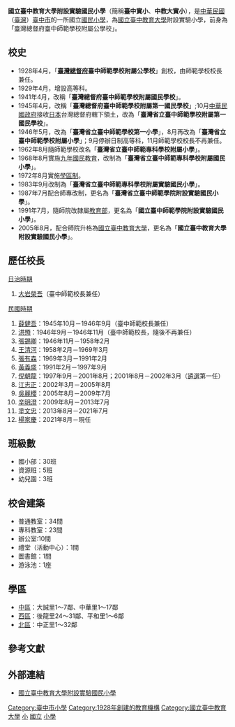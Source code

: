 {{Unreferenced|time=2020-03-18T00:00:29+00:00}}
{{Infobox School
|name           = 國立臺中教育大學附設實驗國民小學
|other_name     = The Affiliated Experimental Elementary School of National Taichung University
|image          = [[File:NTCTCPS_door.JPG|250px]]
|motto          = 
|established    = 1928年4月
|type           = 國立國民小學、實驗學校
|affiliation    = [[國立臺中教育大學|國立臺中教育大學]]
|district       = {{TWN}}[[臺中市|臺中市]]
|grades         = 小一至小六
|principal      = 楊家慶
|dean           = 
|faculty        = 68
|staff          = 14
|students       = 981
|conference     = 
|colors         = 
|mascot         = 
|free_label     = 校地面積
|free_text      = 21,012[[平方公尺|平方公尺]]
|magazine       = 
|location       = [[臺中市|臺中市]][[北區_(臺中市)|北區]][[民權路_(臺中市)|民權路]]220號<br>（國小部，校門位於中華西街）<br>[[民族路_(台中市區)|民族路]]282號（幼兒園）
|tel            = +886 4 22224269
|fax            = +886 4 22238174
|information    = 
|website        =https://es.ntcu.edu.tw/index.php [https://es.ntcu.edu.tw/index.php]
}}
'''國立臺中教育大學附設實驗國民小學'''（簡稱'''臺中實小'''、'''中教大實小'''），是[[中華民國|中華民國]]（[[臺灣|臺灣]]）[[臺中市|臺中市]]的一所國立[[國民小學|國民小學]]，為[[國立臺中教育大學|國立臺中教育大學]]附設實驗小學，前身為「臺灣總督府臺中師範學校附屬公學校」。

== 校史 ==
*1928年4月，「'''[[臺灣總督府|臺灣總督府]]臺中師範學校附屬公學校'''」創校，由師範學校校長兼任。
*1929年4月，增設高等科。
*1941年4月，改稱「'''臺灣總督府臺中師範學校附屬國民學校'''」。
*1945年4月，改稱「'''臺灣總督府臺中師範學校附屬第一國民學校'''」;10月[[中華民國政府|中華民國政府]]接收[[日本帝國|日本]]台灣總督府轄下領土，改為「'''臺灣省立臺中師範學校附屬第一國民學校'''」。
*1946年5月，改為「'''臺灣省立臺中師範學校第一小學'''」，8月再改為「'''臺灣省立臺中師範學校附屬小學'''」；9月停辦日制高等科，11月師範學校校長不再兼任。
*1962年8月隨師範學校改名「'''臺灣省立臺中師範專科學校附屬小學'''」。
*1968年8月實施[[九年國民教育|九年國民教育]]，改制為「'''臺灣省立臺中師範專科學校附屬國民小學'''」。
*1972年8月實施[[學區制|學區制]]。
*1983年9月改制為「'''臺灣省立臺中師範專科學校附屬實驗國民小學'''」。
*1987年7月配合師專改制，更名為「'''臺灣省立臺中師範學院附設實驗國民小學'''」。
*1991年7月，隨師院改隸屬[[中華民國教育部|教育部]]，更名為「'''國立臺中師範學院附設實驗國民小學'''」。
*2005年8月，配合師院升格為[[國立臺中教育大學|國立臺中教育大學]]，更名為「'''國立臺中教育大學附設實驗國民小學'''」。

== 歷任校長 ==
;[[台灣日治時期|日治時期]]
#[[大岩榮吾|大岩榮吾]]（臺中師範校長兼任）

;[[民國時期|民國時期]]
#[[薛健吾|薛健吾]]：1945年10月－1946年9月（臺中師範校長兼任）
#[[洪槱|洪槱]]：1946年9月－1946年11月（臺中師範校長，隨後不再兼任）
#[[張錫卿|張錫卿]]：1946年11月－1958年2月
#[[王清河|王清河]]：1958年2月－1969年3月
#[[張有森|張有森]]：1969年3月－1991年2月
#[[黃義盛|黃義盛]]：1991年2月－1997年9月
#[[倪朝龍|倪朝龍]]：1997年9月－2001年8月；2001年8月－2002年3月（[[遴選|遴選]]第一任）
#[[江志正|江志正]]：2002年3月－2005年8月
#[[吳麗櫻|吳麗櫻]]：2005年8月－2009年7月
#[[辛明澄|辛明澄]]：2009年8月－2013年7月
#[[塗文忠|塗文忠]]：2013年8月－2021年7月
#[[楊家慶|楊家慶]]：2021年8月－現任

== 班級數 ==
*國小部：30班   
*資源班：5班   
*幼兒園：3班

== 校舍建築 ==
*普通教室：34間
*專科教室：23間
*辦公室:10間
*禮堂（活動中心）：1間
*圖書館：1間
*游泳池：1座

== 學區 ==
*[[中區_(台中市)|中區]]：大誠里1～7鄰、中華里1～17鄰
*[[西區_(台中市)|西區]]：後龍里24～31鄰、平和里1～6鄰
*[[北區_(台中市)|北區]]：中正里1～32鄰 

==參考文獻==

==外部連結==
*[https://es.ntcu.edu.tw/index.php/ 國立臺中教育大學附設實驗國民小學]{{Wayback|url=https://es.ntcu.edu.tw/index.php/ |date=20080105010700 }}

{{臺中市國民中小學}}

[[Category:臺中市小學|Category:臺中市小學]]
[[Category:1928年創建的教育機構|Category:1928年創建的教育機構]]
[[Category:國立臺中教育大學|Category:國立臺中教育大學]]
[[Category:臺中市北區學校|小]]
[[Category:臺灣各地公立國民小學|國立]]
[[Category:中華民國大專院校的附設學校|小學]]